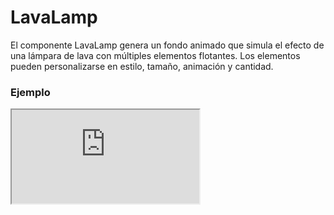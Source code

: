 # LavaLamp

El componente LavaLamp genera un fondo animado que simula el efecto de una lámpara de lava con múltiples elementos flotantes. Los elementos pueden personalizarse en estilo, tamaño, animación y cantidad.


### Ejemplo

<Iframe
  minHeightIframe="30dvh"
  src="https://fenextjs-component-storybook.vercel.app/iframe.html?args=&id=lavalamp-lavalamp--index&viewMode=story"
/>

### Importación

Para importar el componente LavaLamp, se puede hacer desde fenextjs

```tsx copy
import { LavaLamp } from "fenextjs";
```

### Parámetros

| Parámetro     | Tipo                     | Requerido | Default                                                                                                                                  | Descripcion                                                                                       |
| ------------- | ------------------------ | --------- | ---------------------------------------------------------------------------------------------------------------------------------------- | ------------------------------------------------------------------------------------------------- |
| nItems        | number                   | no        | 20                                                                                                                                       | Número de elementos flotantes en la lámpara de lava.                                              |
| styles        | CSSProperties            | no        | \{ width: "100%", height: "500px",background: "linear-gradient(45deg,var(--fenext-color-primary) 0%,var(--fenext-color-success) 100%)"\} | Estilos generales aplicados al contenedor de la lámpara de lava.                                  |
| stylesElement | LavaLampStylesElement[]  | no        |                                                                                                                                          | Estilos aplicados a los elementos individuales flotantes en la lámpara de lava.                   |
| ranges        | LavaLampRangeStylesProps | no        | \{\}                                                                                                                                     | Propiedades de rango aleatorio para determinar el movimiento, escala y posición de los elementos. |
| className     | string                   | no        | ''                                                                                                                                       | Clase CSS adicional para personalizar el contenedor del componente.                               |

### Storybook

Para ver el storybook del componente lo puede hacer con este [link](https://fenextjs-component-storybook.vercel.app/?path=/story/lavalamp-lavalamp--index)

### Usos

- Uso básico

```tsx copy
<LavaLamp />
```

- Con estilos personalizados

```tsx copy
<LavaLamp styles={{ width: "80%", height: "600px" }} />
```

- Con elementos personalizados

```tsx copy
<LavaLamp stylesElement={[{ width: "200px", background: "red" }]} />
```
